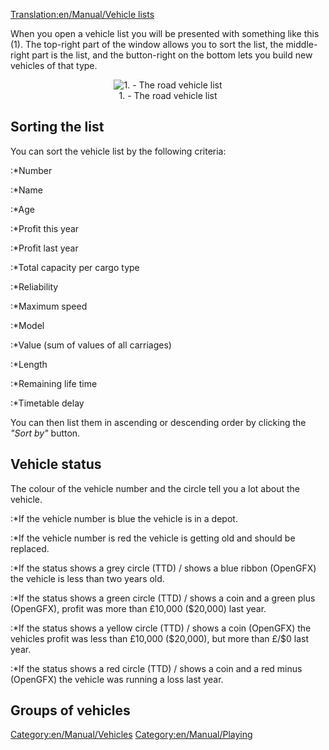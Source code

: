 [[Translation:en/Manual/Vehicle lists]]

When you open a vehicle list you will be presented with something like this (1). The top-right part of the window allows you to sort the list, the middle-right part is the list, and the button-right on the bottom lets you build new vehicles of that type.

<center>[[File:en/Manual/Vehicle list.png|center|frame|1. - The road vehicle list]]</center>

==Sorting the list==
You can sort the vehicle list by the following criteria:
:*Number
:*Name
:*Age
:*Profit this year
:*Profit last year
:*Total capacity per cargo type
:*Reliability
:*Maximum speed
:*Model
:*Value (sum of values of all carriages)
:*Length
:*Remaining life time
:*Timetable delay

You can then list them in ascending or descending order by clicking the ''"Sort by"'' button.

==Vehicle status==
The colour of the vehicle number and the circle tell you a lot about the vehicle.
:*If the vehicle number is blue the vehicle is in a depot.
:*If the vehicle number is red the vehicle is getting old and should be replaced.

:*If the status shows a grey circle (TTD) / shows a blue ribbon (OpenGFX) the vehicle is less than two years old.
:*If the status shows a green circle (TTD) / shows a coin and a green plus (OpenGFX), profit was more than £10,000 ($20,000) last year.
:*If the status shows a yellow circle (TTD) / shows a coin (OpenGFX) the vehicles profit was less than £10,000 ($20,000), but more than £/$0 last year.
:*If the status shows a red circle (TTD) / shows a coin and a red minus (OpenGFX) the vehicle was running a loss last year.

==Groups of vehicles==
{{en/Outdated}}

[[Category:en/Manual/Vehicles]]
[[Category:en/Manual/Playing]]